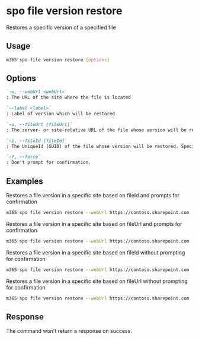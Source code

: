 
# spo file version restore

Restores a specific version of a specified file

## Usage

```sh
m365 spo file version restore [options]
```

## Options

```md definition-list
`-w, --webUrl <webUrl>`
: The URL of the site where the file is located

`--label <label>`
: Label of version which will be restored

`-u, --fileUrl [fileUrl]`
: The server- or site-relative URL of the file whose version will be restored. Specify either `fileUrl` or `fileId` but not both

`-i, --fileId [fileId]`
: The UniqueId (GUID) of the file whose version will be restored. Specify either `fileUrl` or `fileId` but not both

`-f, --force`
: Don't prompt for confirmation.
```

<Global />

## Examples

Restores a file version in a specific site based on fileId and prompts for confirmation

```sh
m365 spo file version restore --webUrl https://contoso.sharepoint.com --label "1.0" --fileId 'b2307a39-e878-458b-bc90-03bc578531d6'
```

Restores a file version in a specific site based on fileUrl and prompts for confirmation

```sh
m365 spo file version restore --webUrl https://contoso.sharepoint.com --label "1.0" --fileUrl '/Shared Documents/Document.docx'
```

Restores a file version in a specific site based on fileId without prompting for confirmation

```sh
m365 spo file version restore --webUrl https://contoso.sharepoint.com --label "1.0" --fileId 'b2307a39-e878-458b-bc90-03bc578531d6' --force
```

Restores a file version in a specific site based on fileUrl without prompting for confirmation

```sh
m365 spo file version restore --webUrl https://contoso.sharepoint.com --label "1.0" --fileUrl '/Shared Documents/Document.docx' --force
```

## Response

The command won't return a response on success.
